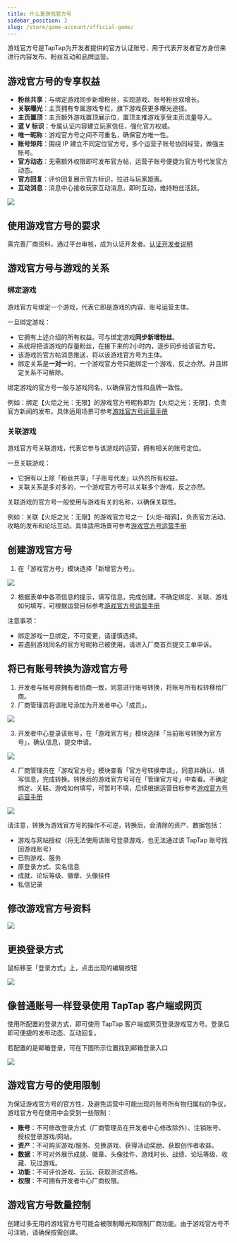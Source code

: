 ```yaml
---
title: 什么是游戏官方号
sidebar_position: 2
slug: /store/game-account/official-game/
---
```


<head>
  <meta name="robots" content="noindex" />
</head>

游戏官方号是TapTap为开发者提供的官方认证账号，用于代表开发者官方身份来进行内容发布、粉丝互动和品牌运营。


## 游戏官方号的专享权益
- **粉丝共享**：与绑定游戏同步新增粉丝，实现游戏、账号粉丝双增长。
- **关联曝光**：主页拥有专属游戏专栏，旗下游戏获更多曝光途径。
- **主页置顶**：主页额外游戏置顶展示位，置顶主推游戏享受主页流量导入。
- **蓝 V 标识**：专属认证内容建立玩家信任，强化官方权威。
- **唯一昵称**：游戏官方号之间不可重名，确保官方唯一性。
- **账号矩阵**：围绕 IP 建立不同定位官方号，多个运营子账号协同经营，做强主账号。
- **官方动态**：无需额外权限即可发布官方帖，运营子账号便捷为官方号代发官方动态。
- **官方回复**：评价回复展示官方标识，拉进与玩家距离。
- **互动消息**：消息中心接收玩家互动消息，即时互动，维持粉丝活跃。

![](https://img.tapimg.com/market/images/257f35e47b12f8dd6c54081a0f3362ea.png)


## 使用游戏官方号的要求
需完善厂商资料，通过平台审核，成为认证开发者。[认证开发者说明](/store/#1-厂商创建通道及流程)


## 游戏官方号与游戏的关系
### 绑定游戏
游戏官方号绑定一个游戏，代表它即是游戏的内容、账号运营主体。

一旦绑定游戏：
- 它拥有上述介绍的所有权益。可与绑定游戏**同步新增粉丝**。
- 系统将把该游戏的存量粉丝，在接下来的2小时内，逐步同步给该官方号。
- 该游戏的官方帖消息推送，将以该游戏官方号为主体。
- 绑定关系是**一对一**的，一个游戏官方号只能绑定一个游戏，反之亦然。并且绑定关系不可解除。

绑定游戏的官方号一般与游戏同名，以确保官方性和品牌一致性。

例如：绑定【火炬之光：无限】的游戏官方号昵称即为【火炬之光：无限】，负责官方新闻的发布。具体适用场景可参考[游戏官方号运营手册](/store/game_account/official-manual/)

### 关联游戏
游戏官方号关联游戏，代表它参与该游戏的运营，拥有相关的账号定位。

一旦关联游戏：
- 它拥有以上除「粉丝共享」「子账号代发」以外的所有权益。
- 关联关系是多对多的，一个游戏官方号可以关联多个游戏，反之亦然。

关联游戏的官方号一般使用与游戏有关的名称，以确保关联性。

例如：关联【火炬之光：无限】的游戏官方号之一【火炬-暗鸦】，负责官方活动、攻略的发布和论坛互动。具体适用场景可参考[游戏官方号运营手册](/store/game_account/official-manual/)


## 创建游戏官方号
1. 在「游戏官方号」模块选择「新增官方号」。

![](https://img.tapimg.com/market/images/e3194a5ed463efaf165ebc2777124d52.png)

2. 根据表单中各项信息的提示，填写信息，完成创建。不确定绑定、关联、游戏如何填写，可根据运营目标参考[游戏官方号运营手册](/store/game_account/official-manual/)

注意事项：
- 绑定游戏一旦绑定，不可变更，请谨慎选择。
- 若遇到游戏同名的官方号昵称已被使用，请进入厂商首页提交工单申诉。

## 将已有账号转换为游戏官方号
1. 开发者与账号原拥有者协商一致，同意进行账号转换，将账号所有权转移给厂商。
2. 厂商管理员将该账号添加为开发者中心「成员」。

![](https://img.tapimg.com/market/images/71fcbae7e824fc72518f8feacc8c394f.png)

3. 开发者中心登录该账号，在「游戏官方号」模块选择「当前账号转换为官方号」，确认信息，提交申请。

![](https://img.tapimg.com/market/images/a848de62d0addd44e6b105b504213e35.png)

4. 厂商管理员在「游戏官方号」模块查看「官方号转换申请」，同意并确认、填写信息，完成转换。转换后的游戏官方号可在「管理官方号」中查看。不确定绑定、关联、游戏如何填写，可暂时不填，后续根据运营目标参考[游戏官方号运营手册](/store/game_account/official-manual/)

![](https://img.tapimg.com/market/images/6c0864c74398e0e5308d180d5cb5b3ef.png)


请注意，转换为游戏官方号的操作不可逆，转换后，会清除的资产、数据包括：
- 游戏与网站授权（将无法使用该账号登录游戏，也无法通过该 TapTap 账号找回游戏账号）
- 已购游戏、服务
- 原登录方式、实名信息
- 成就、论坛等级、徽章、头像挂件
- 私信记录

## 修改游戏官方号资料

![](https://img.tapimg.com/market/images/fcd56b5bbff714ba2557df4bab9117d8.png)

## 更换登录方式
鼠标移至「登录方式」上，点击出现的编辑按钮

![](https://img.tapimg.com/market/images/1dfe6383a9c2088fa1cee39b994b6d51.png)

## 像普通账号一样登录使用 TapTap 客户端或网页
使用所配置的登录方式，即可使用 TapTap 客户端或网页登录游戏官方号。登录后即可便捷的发布动态、互动回复。

若配置的是邮箱登录，可在下图所示位置找到邮箱登录入口

![](https://img.tapimg.com/market/images/f18d02c73a1a1addd47c0c8e8ad7a08e.png)


## 游戏官方号的使用限制
为保证游戏官方号的官方性，及避免运营中可能出现的账号所有物归属权的争议，游戏官方号在使用中会受到一些限制：
- **账号**：不可修改登录方式（厂商管理员在开发者中心修改除外）、注销账号、授权登录游戏/网站。
- **资产**：不可购买游戏/服务、兑换游戏、获得活动奖励、获取创作者收益。
- **数据**：不可对外展示成就、徽章、头像挂件、游戏时长、战绩、论坛等级、收藏、玩过游戏。
- **功能**：不可评价游戏、云玩、获取测试资格。
- **权限**：不可拥有开发者中心厂商权限。


## 游戏官方号数量控制
创建过多无用的游戏官方号可能会被限制曝光和限制厂商功能。由于游戏官方号不可注销，请确保按需创建。
